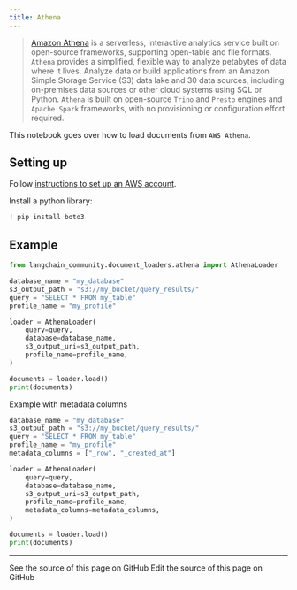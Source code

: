 ```yaml
---
title: Athena
---
```


>[Amazon Athena](https://aws.amazon.com/athena/) is a serverless, interactive analytics service built
>on open-source frameworks, supporting open-table and file formats. `Athena` provides a simplified,
>flexible way to analyze petabytes of data where it lives. Analyze data or build applications
>from an Amazon Simple Storage Service (S3) data lake and 30 data sources, including on-premises data
>sources or other cloud systems using SQL or Python. `Athena` is built on open-source `Trino`
>and `Presto` engines and `Apache Spark` frameworks, with no provisioning or configuration effort required.

This notebook goes over how to load documents from `AWS Athena`.

## Setting up

Follow [instructions to set up an AWS account](https://docs.aws.amazon.com/athena/latest/ug/setting-up.html).

Install a python library:

```python
! pip install boto3
```

## Example

```python
from langchain_community.document_loaders.athena import AthenaLoader
```

```python
database_name = "my_database"
s3_output_path = "s3://my_bucket/query_results/"
query = "SELECT * FROM my_table"
profile_name = "my_profile"

loader = AthenaLoader(
    query=query,
    database=database_name,
    s3_output_uri=s3_output_path,
    profile_name=profile_name,
)

documents = loader.load()
print(documents)
```

Example with metadata columns

```python
database_name = "my_database"
s3_output_path = "s3://my_bucket/query_results/"
query = "SELECT * FROM my_table"
profile_name = "my_profile"
metadata_columns = ["_row", "_created_at"]

loader = AthenaLoader(
    query=query,
    database=database_name,
    s3_output_uri=s3_output_path,
    profile_name=profile_name,
    metadata_columns=metadata_columns,
)

documents = loader.load()
print(documents)
```

---

<CardGroup cols={2}>
  <Card title="View Source" icon="eye" href="https://github.com/langchain-ai/docs/blob/main/src/oss/python/integrations/document_loaders/athena.mdx">
    See the source of this page on GitHub
  </Card>
  <Card title="Edit Source" icon="pen-to-square" href="https://github.com/langchain-ai/docs/edit/main/src/oss/python/integrations/document_loaders/athena.mdx">
    Edit the source of this page on GitHub
  </Card>
</CardGroup>
